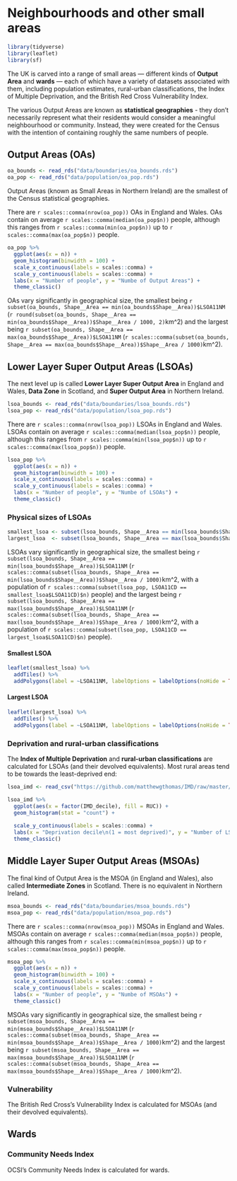 # Neighbourhoods and other small areas

```r
library(tidyverse)
library(leaflet)
library(sf)
````

The UK is carved into a range of small areas --- different kinds of **Output Area** and **wards** --- each of which have a variety of datasets associated with them, including population estimates, rural-urban classifications, the Index of Multiple Deprivation, and the British Red Cross Vulnerability Index.

The various Output Areas are known as **statistical geographies** - they don't necessarily represent what their residents would consider a meaningful neighbourhood or community. Instead, they were created for the Census with the intention of containing roughly the same numbers of people.

## Output Areas (OAs)

````r
oa_bounds <- read_rds("data/boundaries/oa_bounds.rds")
oa_pop <- read_rds("data/population/oa_pop.rds")
````

Output Areas (known as Small Areas in Northern Ireland) are the smallest of the Census statistical geographies.

There are `r scales::comma(nrow(oa_pop))` OAs in England and Wales. OAs contain on average `r scales::comma(median(oa_pop$n))` people, although this ranges from `r scales::comma(min(oa_pop$n))` up to `r scales::comma(max(oa_pop$n))` people.

````r
oa_pop %>% 
  ggplot(aes(x = n)) +
  geom_histogram(binwidth = 100) +
  scale_x_continuous(labels = scales::comma) +
  scale_y_continuous(labels = scales::comma) +
  labs(x = "Number of people", y = "Numbe of Output Areas") +
  theme_classic()
````

OAs vary significantly in geographical size, the smallest being `r subset(oa_bounds, Shape__Area == min(oa_bounds$Shape__Area))$LSOA11NM` (`r round(subset(oa_bounds, Shape__Area == min(oa_bounds$Shape__Area))$Shape__Area / 1000, 2)`km^2) and the largest being `r subset(oa_bounds, Shape__Area == max(oa_bounds$Shape__Area))$LSOA11NM` (`r scales::comma(subset(oa_bounds, Shape__Area == max(oa_bounds$Shape__Area))$Shape__Area / 1000)`km^2).

## Lower Layer Super Output Areas (LSOAs)

The next level up is called **Lower Layer Super Output Area** in England and Wales, **Data Zone** in Scotland, and **Super Output Area** in Northern Ireland.

```r
lsoa_bounds <- read_rds("data/boundaries/lsoa_bounds.rds")
lsoa_pop <- read_rds("data/population/lsoa_pop.rds")
````

There are `r scales::comma(nrow(lsoa_pop))` LSOAs in England and Wales. LSOAs contain on average `r scales::comma(median(lsoa_pop$n))` people, although this ranges from `r scales::comma(min(lsoa_pop$n))` up to `r scales::comma(max(lsoa_pop$n))` people.

````r
lsoa_pop %>% 
  ggplot(aes(x = n)) +
  geom_histogram(binwidth = 100) +
  scale_x_continuous(labels = scales::comma) +
  scale_y_continuous(labels = scales::comma) +
  labs(x = "Number of people", y = "Numbe of LSOAs") +
  theme_classic()
````


### Physical sizes of LSOAs {.tabset .tabset-fade}

```r
smallest_lsoa <- subset(lsoa_bounds, Shape__Area == min(lsoa_bounds$Shape__Area))
largest_lsoa  <- subset(lsoa_bounds, Shape__Area == max(lsoa_bounds$Shape__Area))
```

LSOAs vary significantly in geographical size, the smallest being `r subset(lsoa_bounds, Shape__Area == min(lsoa_bounds$Shape__Area))$LSOA11NM` (`r scales::comma(subset(lsoa_bounds, Shape__Area == min(lsoa_bounds$Shape__Area))$Shape__Area / 1000)`km^2, with a population of `r scales::comma(subset(lsoa_pop, LSOA11CD == smallest_lsoa$LSOA11CD)$n)` people) and the largest being `r subset(lsoa_bounds, Shape__Area == max(lsoa_bounds$Shape__Area))$LSOA11NM` (`r scales::comma(subset(lsoa_bounds, Shape__Area == max(lsoa_bounds$Shape__Area))$Shape__Area / 1000)`km^2, with a population of `r scales::comma(subset(lsoa_pop, LSOA11CD == largest_lsoa$LSOA11CD)$n)` people).

#### Smallest LSOA {-}

```r
leaflet(smallest_lsoa) %>% 
  addTiles() %>% 
  addPolygons(label = ~LSOA11NM, labelOptions = labelOptions(noHide = TRUE))
```

#### Largest LSOA {-}
```r
leaflet(largest_lsoa) %>% 
  addTiles() %>% 
  addPolygons(label = ~LSOA11NM, labelOptions = labelOptions(noHide = TRUE))
```

### Deprivation and rural-urban classifications

The **Index of Multiple Deprivation** and **rural-urban classifications** are calculated for LSOAs (and their devolved equivalents). Most rural areas tend to be towards the least-deprived end:

````r
lsoa_imd <- read_csv("https://github.com/matthewgthomas/IMD/raw/master/data/UK%20IMD%20domains.csv")
````

````r
lsoa_imd %>% 
  ggplot(aes(x = factor(IMD_decile), fill = RUC)) +
  geom_histogram(stat = "count") +
  
  scale_y_continuous(labels = scales::comma) +
  labs(x = "Deprivation decile\n(1 = most deprived)", y = "Number of LSOAs") +
  theme_classic()
````

## Middle Layer Super Output Areas (MSOAs)
The final kind of Output Area is the MSOA (in England and Wales), also called **Intermediate Zones** in Scotland. There is no equivalent in Northern Ireland.

````r
msoa_bounds <- read_rds("data/boundaries/msoa_bounds.rds")
msoa_pop <- read_rds("data/population/msoa_pop.rds")
````

There are `r scales::comma(nrow(msoa_pop))` MSOAs in England and Wales. MSOAs contain on average `r scales::comma(median(msoa_pop$n))` people, although this ranges from `r scales::comma(min(msoa_pop$n))` up to `r scales::comma(max(msoa_pop$n))` people.

````r
msoa_pop %>% 
  ggplot(aes(x = n)) +
  geom_histogram(binwidth = 100) +
  scale_x_continuous(labels = scales::comma) +
  scale_y_continuous(labels = scales::comma) +
  labs(x = "Number of people", y = "Numbe of MSOAs") +
  theme_classic()
````

MSOAs vary significantly in geographical size, the smallest being `r subset(msoa_bounds, Shape__Area == min(msoa_bounds$Shape__Area))$LSOA11NM` (`r scales::comma(subset(msoa_bounds, Shape__Area == min(msoa_bounds$Shape__Area))$Shape__Area / 1000)`km^2) and the largest being `r subset(msoa_bounds, Shape__Area == max(msoa_bounds$Shape__Area))$LSOA11NM` (`r scales::comma(subset(msoa_bounds, Shape__Area == max(msoa_bounds$Shape__Area))$Shape__Area / 1000)`km^2).

### Vulnerability
The British Red Cross's Vulnerability Index is calculated for MSOAs (and their devolved equivalents).

## Wards

### Community Needs Index
OCSI's Community Needs Index is calculated for wards.

